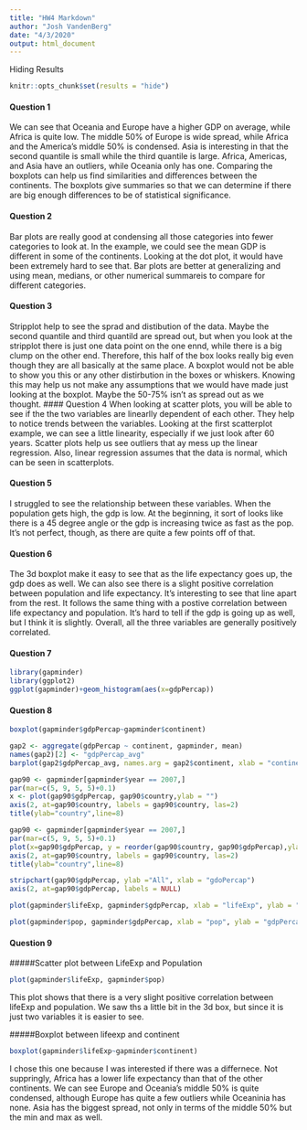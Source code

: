 ```yaml
---
title: "HW4 Markdown"
author: "Josh VandenBerg"
date: "4/3/2020"
output: html_document
---
```

Hiding Results
```r
knitr::opts_chunk$set(results = "hide")
```
#### Question 1
We can see that Oceania and Europe have a higher GDP on average, while Africa is quite low. The middle 50% of Europe is wide spread, while Africa and the America's middle 50% is condensed. Asia is interesting in that the second quantile is small while the third quantile is large. Africa, Americas, and Asia have an outliers, while Oceania only has one. Comparing the boxplots can help us find similarities and differences between the continents. The boxplots give summaries so that we can determine if there are big enough differences to be of statistical significance.

#### Question 2
Bar plots are really good at condensing all those categories into fewer categories to look at. In the example, we could see the mean GDP is different in some of the continents. Looking at the dot plot, it would have been extremely hard to see that. Bar plots are better at generalizing and using mean, medians, or other numerical summareis to compare for different categories.

#### Question 3
Stripplot help to see the sprad and distibution of the data. Maybe the second quantile and third quantild are spread out, but when you look at the stripplot there is just one data point on the one ennd, while there is a big clump on the other end. Therefore, this half of the box looks really big even though they are all basically at the same place. A boxplot would not be able to show you this or any other distirbution in the boxes or whiskers. Knowing this may help us not make any assumptions that we would have made just looking at the boxplot. Maybe the 50-75% isn't as spread out as we thought.
#### Question 4
When looking at scatter plots, you will be able to see if the the two variables are linearlly dependent of each other. They help to notice trends between the variables. Looking at the first scatterplot example, we can see a little linearity, especially if we just look after 60 years. 
Scatter plots help us see outliers that ay mess up the linear regression. Also, linear regression assumes that the data is normal, which can be seen in scatterplots.

#### Question 5
I struggled to see the relationship between these variables. When the population gets high, the gdp is low. At the beginning, it sort of looks like there is a 45 degree angle or the gdp is increasing twice as fast as the pop. It's not perfect, though, as there are quite a few points off of that.

#### Question 6
The 3d boxplot make it easy to see that as the life expectancy goes up, the gdp does as well. We can also see there is a slight positive correlation between population and life expectancy. It's interesting to see that line apart from the rest. It follows the same thing with a postive correlation between life expectancy and population. It's hard to tell if the gdp is going up as well, but I think it is slightly. Overall, all the three variables are generally positively correlated.

#### Question 7
```r
library(gapminder)
library(ggplot2)
ggplot(gapminder)+geom_histogram(aes(x=gdpPercap))
```

#### Question 8
```r
boxplot(gapminder$gdpPercap~gapminder$continent)
```

```r
gap2 <- aggregate(gdpPercap ~ continent, gapminder, mean)
names(gap2)[2] <- "gdpPercap_avg"
barplot(gap2$gdpPercap_avg, names.arg = gap2$continent, xlab = "continent", ylab = "gdpPercap_avg")
```

```r
gap90 <- gapminder[gapminder$year == 2007,]
par(mar=c(5, 9, 5, 5)+0.1)
x <- plot(gap90$gdpPercap, gap90$country,ylab = "")
axis(2, at=gap90$country, labels = gap90$country, las=2)
title(ylab="country",line=8)
```

```r
gap90 <- gapminder[gapminder$year == 2007,]
par(mar=c(5, 9, 5, 5)+0.1)
plot(x=gap90$gdpPercap, y = reorder(gap90$country, gap90$gdpPercap),ylab = "")
axis(2, at=gap90$country, labels = gap90$country, las=2)
title(ylab="country",line=8)
```

```r
stripchart(gap90$gdpPercap, ylab ="All", xlab = "gdoPercap")
axis(2, at=gap90$gdpPercap, labels = NULL)
```

```r
plot(gapminder$lifeExp, gapminder$gdpPercap, xlab = "lifeExp", ylab = "gdpPercap")
```

```r
plot(gapminder$pop, gapminder$gdpPercap, xlab = "pop", ylab = "gdpPercap")
```

#### Question 9

#####Scatter plot between LifeExp and Population
```r
plot(gapminder$lifeExp, gapminder$pop)
```

This plot shows that there is a very slight positive correlation between lifeExp and population. We saw ths a little bit in the 3d box, but since it is just two variables it is easier to see.


#####Boxplot between lifeexp and continent
```r
boxplot(gapminder$lifeExp~gapminder$continent)
```

I chose this one because I was interested if there was a differnece. Not suppringly, Africa has a lower life expectancy than that of the other continents. We can see Europe and Oceania's middle 50% is quite condensed, although Europe has quite a few outliers while Oceaninia has none. Asia has the biggest spread, not only in terms of the middle 50% but the min and max as well.